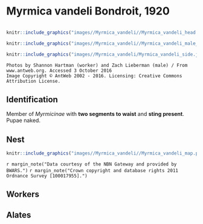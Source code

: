 # **Myrmica vandeli** Bondroit, 1920

```marginfigure
```

```r
knitr::include_graphics("images//Myrmica_vandeli//Myrmica_vandeli_head.jpg")
```

```r
knitr::include_graphics("images//Myrmica_vandeli//Myrmica_vandeli_male_head.jpg")
```

```r
knitr::include_graphics("images//Myrmica_vandeli/Myrmica_vandeli_side.jpg")
```

```block
Photos by Shannon Hartman (worker) and Zach Lieberman (male) / From www.antweb.org. Accessed 3 October 2016
Image Copyright © AntWeb 2002 - 2016. Licensing: Creative Commons Attribution License.
```

## Identification
Member of *Myrmicinae* with **two segments to waist** and **sting present**. Pupae naked.

## Nest

```r
knitr::include_graphics("images//Myrmica_vandeli//Myrmica_vandeli_map.png")
```
`r margin_note("Data courtesy of the NBN Gateway and provided by BWARS.")`
`r margin_note("Crown copyright and database rights 2011 Ordnance Survey [100017955].")`

## Workers

## Alates

\pagebreak
